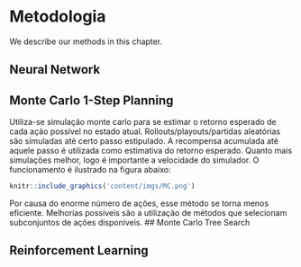 # Metodologia {#methods}

We describe our methods in this chapter.

## Neural Network
## Monte Carlo 1-Step Planning
Utiliza-se simulação monte carlo para se estimar o retorno esperado de cada ação possível no estado atual. Rollouts/playouts/partidas aleatórias são simuladas até certo passo estipulado. A recompensa acumulada até aquele passo é utilizada como estimativa do retorno esperado. Quanto mais simulações melhor, logo é importante a velocidade do simulador. O funcionamento é ilustrado na figura abaixo:

```r
knitr::include_graphics('content/imgs/MC.png')
```

Por causa do enorme número de ações, esse método se torna menos eficiente. Melhorias possíveis são a utilização de métodos que selecionam subconjuntos de ações disponíveis. 
## Monte Carlo Tree Search

## Reinforcement Learning

